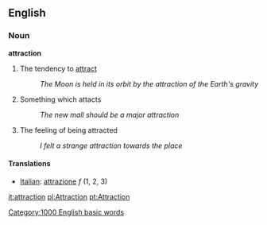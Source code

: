 ==English==

===Noun===
'''attraction'''

# The tendency to [[attract]]
#: ''The Moon is held in its orbit by the attraction of the Earth's gravity''
# Something which attacts
#: ''The new mall should be a major attraction''
# The feeling of being attracted
#: ''I felt a strange attraction towards the place''


====Translations====

*[[Italian]]: [[attrazione]] ''f'' (1, 2, 3)

[[Category:1000 English basic words]]

[[it:attraction]]
[[pl:Attraction]]
[[pt:Attraction]]